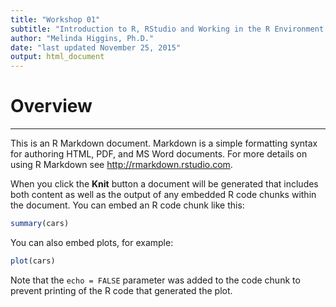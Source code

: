 ```yaml
---
title: "Workshop 01"
subtitle: "Introduction to R, RStudio and Working in the R Environment (JAN 22, 2016)"
author: "Melinda Higgins, Ph.D."
date: "last updated November 25, 2015"
output: html_document
---
```


# Overview

---


This is an R Markdown document. Markdown is a simple formatting syntax for authoring HTML, PDF, and MS Word documents. For more details on using R Markdown see <http://rmarkdown.rstudio.com>.

When you click the **Knit** button a document will be generated that includes both content as well as the output of any embedded R code chunks within the document. You can embed an R code chunk like this:

```r
summary(cars)
```

You can also embed plots, for example:

```r
plot(cars)
```

Note that the `echo = FALSE` parameter was added to the code chunk to prevent printing of the R code that generated the plot.
